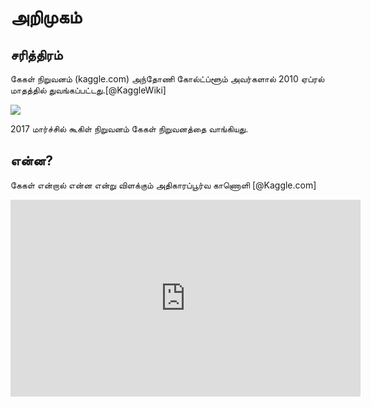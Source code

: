 # அறிமுகம் {#intro}

## சரித்திரம் {#history}


கேகள் நிறுவனம் (kaggle.com) அந்தோணி கோல்ட்ப்ளூம் அவர்களால் 2010 ஏப்ரல் மாதத்தில் துவங்கப்பட்டது.[@KaggleWiki]

![](https://www.kaggle.com/static/images/site-logo.png)

2017 மார்ச்சில் கூகிள் நிறுவனம் கேகள் நிறுவனத்தை வாங்கியது.

## என்ன? {#what}


கேகள் என்றால் என்ன என்று விளக்கும் அதிகாரப்பூர்வ காணொளி [@Kaggle.com]

<iframe width="560" height="315" src="https://www.youtube.com/embed/AoRSIdLpFqU" frameborder="0" allow="autoplay; encrypted-media" allowfullscreen></iframe>

